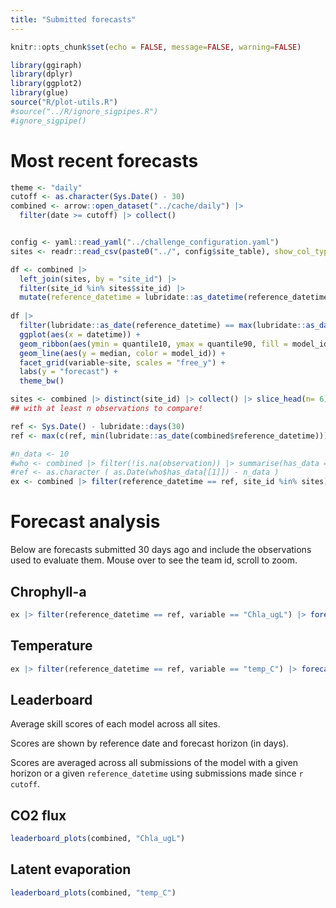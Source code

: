```yaml
---
title: "Submitted forecasts"
---
```


```r
knitr::opts_chunk$set(echo = FALSE, message=FALSE, warning=FALSE)
```

```r
library(ggiraph)
library(dplyr)
library(ggplot2)
library(glue)
source("R/plot-utils.R")
#source("../R/ignore_sigpipes.R")
#ignore_sigpipe()


```

# Most recent forecasts

```r
theme <- "daily"
cutoff <- as.character(Sys.Date() - 30)
combined <- arrow::open_dataset("../cache/daily") |> 
  filter(date >= cutoff) |> collect()


config <- yaml::read_yaml("../challenge_configuration.yaml")
sites <- readr::read_csv(paste0("../", config$site_table), show_col_types = FALSE)
```

```r
df <- combined |> 
  left_join(sites, by = "site_id") |> 
  filter(site_id %in% sites$site_id) |> 
  mutate(reference_datetime = lubridate::as_datetime(reference_datetime))
       
df |> 
  filter(lubridate::as_date(reference_datetime) == max(lubridate::as_date(combined$reference_datetime))) |> 
  ggplot(aes(x = datetime)) +
  geom_ribbon(aes(ymin = quantile10, ymax = quantile90, fill = model_id), alpha = 0.5) + 
  geom_line(aes(y = median, color = model_id)) +
  facet_grid(variable~site, scales = "free_y") +
  labs(y = "forecast") +
  theme_bw()
```

```r
sites <- combined |> distinct(site_id) |> collect() |> slice_head(n= 6) |> pull(site_id)
## with at least n observations to compare!

ref <- Sys.Date() - lubridate::days(30)
ref <- max(c(ref, min(lubridate::as_date(combined$reference_datetime))))

#n_data <- 10
#who <- combined |> filter(!is.na(observation)) |> summarise(has_data = max(reference_datetime)) |> collect()
#ref <- as.character ( as.Date(who$has_data[[1]]) - n_data )
ex <- combined |> filter(reference_datetime == ref, site_id %in% sites) 

```

# Forecast analysis

Below are forecasts submitted 30 days ago and include the observations used to evaluate them. Mouse over to see the team id, scroll to zoom.

::: panel-tabset

## Chrophyll-a 

```r
ex |> filter(reference_datetime == ref, variable == "Chla_ugL") |> forecast_plots()
```

## Temperature

```r
ex |> filter(reference_datetime == ref, variable == "temp_C") |> forecast_plots()
```
:::

## Leaderboard

Average skill scores of each model across all sites.\

Scores are shown by reference date and forecast horizon (in days).\

Scores are averaged across all submissions of the model with a given horizon or a given `reference_datetime` using submissions made since `r cutoff`.\

::: panel-tabset
## CO2 flux

```r
leaderboard_plots(combined, "Chla_ugL")
```

## Latent evaporation

```r
leaderboard_plots(combined, "temp_C")
```

:::
